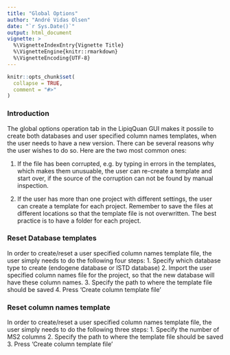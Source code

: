 ```yaml
---
title: "Global Options"
author: "André Vidas Olsen"
date: "`r Sys.Date()`"
output: html_document
vignette: >
  %\VignetteIndexEntry{Vignette Title}
  %\VignetteEngine{knitr::rmarkdown}
  %\VignetteEncoding{UTF-8}
---
```


```r
knitr::opts_chunk$set(
  collapse = TRUE,
  comment = "#>"
)
```

### Introduction
The global options operation tab in the LipiqQuan GUI makes it possile to create both databases and user specified column names templates, when the user needs to have a new version. There can be several reasons why the user wishes to do so. Here are the two most common ones:

1. If the file has been corrupted, e.g. by typing in errors in the templates, which makes them unusuable, the user can re-create a template and start over, if the source of the corruption can not be found by manual inspection.

2. If the user has more than one project with different settings, the user can create a template for each project. Remember to save the files at different locations so that the template file is not overwritten. The best practice is to have a folder for each project. 

### Reset Database templates
In order to create/reset a user specified column names template file, the user simply needs to do the following four steps:
1. Specify which database type to create (endogene database or ISTD database)
2. Import the user specified column names file for the project, so that the new database will have these column names.
3. Specify the path to where the template file should be saved
4. Press 'Create column template file'


### Reset column names template
In order to create/reset a user specified column names template file, the user simply needs to do the following three steps:
1. Specify the number of MS2 columns
2. Specify the path to where the template file should be saved
3. Press 'Create column template file'


